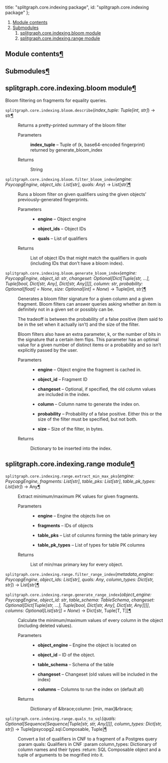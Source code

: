 


  title: "splitgraph.core.indexing package",
  id: "splitgraph.core.indexing package"
};

<div className=" rst-content"><nav className="toc"><ol className="toc-level toc-level-1"><li className="toc-item toc-item-h2"><a className="toc-link toc-link-h2" href="#module-contents">Module contents</a></li><li className="toc-item toc-item-h2"><a className="toc-link toc-link-h2" href="#submodules">Submodules</a><ol className="toc-level toc-level-2"><li className="toc-item toc-item-h2"><a className="toc-link toc-link-h2" href="#splitgraphcoreindexingbloom-module">splitgraph.core.indexing.bloom module</a></li><li className="toc-item toc-item-h2"><a className="toc-link toc-link-h2" href="#splitgraphcoreindexingrange-module">splitgraph.core.indexing.range module</a></li></ol></li></ol></nav><div className="section" id="module-splitgraph.core.indexing">
<span id="module-contents"></span><h2 id="module-contents">Module contents<a className="headerlink" href="#module-splitgraph.core.indexing" title="Permalink to this headline">¶</a></h2>
</div><div className="section" id="splitgraph-core-indexing-package">

<div className="section" id="submodules">
<h2 id="submodules">Submodules<a className="headerlink" href="#submodules" title="Permalink to this headline">¶</a></h2>
</div>
<div className="section" id="module-splitgraph.core.indexing.bloom">
<span id="splitgraph-core-indexing-bloom-module"></span><h2 id="splitgraphcoreindexingbloom-module">splitgraph.core.indexing.bloom module<a className="headerlink" href="#module-splitgraph.core.indexing.bloom" title="Permalink to this headline">¶</a></h2>
<p>Bloom filtering on fragments for equality queries.</p>
<dl className="py function">
<dt id="splitgraph.core.indexing.bloom.describe">
<code className="sig-prename descclassname"><span className="pre">splitgraph.core.indexing.bloom.</span></code><code className="sig-name descname"><span className="pre">describe</span></code><span className="sig-paren">(</span><em className="sig-param"><span className="n"><span className="pre">index_tuple</span></span><span className="p"><span className="pre">:</span></span> <span className="n"><span className="pre">Tuple</span><span className="p"><span className="pre">[</span></span><span className="pre">int</span><span className="p"><span className="pre">,</span> </span><span className="pre">str</span><span className="p"><span className="pre">]</span></span></span></em><span className="sig-paren">)</span> → <span className="pre">str</span><a className="headerlink" href="#splitgraph.core.indexing.bloom.describe" title="Permalink to this definition">¶</a></dt>
<dd><p>Returns a pretty-printed summary of the bloom filter</p>
<dl className="field-list simple">
<dt className="field-odd">Parameters</dt>
<dd className="field-odd"><p><strong>index_tuple</strong> – Tuple of (k, base64-encoded fingerprint)
returned by generate_bloom_index</p>
</dd>
<dt className="field-even">Returns</dt>
<dd className="field-even"><p>String</p>
</dd>
</dl>
</dd></dl>

<dl className="py function">
<dt id="splitgraph.core.indexing.bloom.filter_bloom_index">
<code className="sig-prename descclassname"><span className="pre">splitgraph.core.indexing.bloom.</span></code><code className="sig-name descname"><span className="pre">filter_bloom_index</span></code><span className="sig-paren">(</span><em className="sig-param"><span className="n"><span className="pre">engine</span></span><span className="p"><span className="pre">:</span></span> <span className="n"><span className="pre">PsycopgEngine</span></span></em>, <em className="sig-param"><span className="n"><span className="pre">object_ids</span></span><span className="p"><span className="pre">:</span></span> <span className="n"><span className="pre">List</span><span className="p"><span className="pre">[</span></span><span className="pre">str</span><span className="p"><span className="pre">]</span></span></span></em>, <em className="sig-param"><span className="n"><span className="pre">quals</span></span><span className="p"><span className="pre">:</span></span> <span className="n"><span className="pre">Any</span></span></em><span className="sig-paren">)</span> → <span className="pre">List</span><span className="p"><span className="pre">[</span></span><span className="pre">str</span><span className="p"><span className="pre">]</span></span><a className="headerlink" href="#splitgraph.core.indexing.bloom.filter_bloom_index" title="Permalink to this definition">¶</a></dt>
<dd><p>Runs a bloom filter on given qualifiers using the given objects’ previously-generated
fingerprints.</p>
<dl className="field-list simple">
<dt className="field-odd">Parameters</dt>
<dd className="field-odd"><ul className="simple">
<li><p><strong>engine</strong> – Object engine</p></li>
<li><p><strong>object_ids</strong> – Object IDs</p></li>
<li><p><strong>quals</strong> – List of qualifiers</p></li>
</ul>
</dd>
<dt className="field-even">Returns</dt>
<dd className="field-even"><p>List of object IDs that might match the qualifiers in <cite>quals</cite> (including
IDs that don’t have a bloom index).</p>
</dd>
</dl>
</dd></dl>

<dl className="py function">
<dt id="splitgraph.core.indexing.bloom.generate_bloom_index">
<code className="sig-prename descclassname"><span className="pre">splitgraph.core.indexing.bloom.</span></code><code className="sig-name descname"><span className="pre">generate_bloom_index</span></code><span className="sig-paren">(</span><em className="sig-param"><span className="n"><span className="pre">engine</span></span><span className="p"><span className="pre">:</span></span> <span className="n"><span className="pre">PsycopgEngine</span></span></em>, <em className="sig-param"><span className="n"><span className="pre">object_id</span></span><span className="p"><span className="pre">:</span></span> <span className="n"><span className="pre">str</span></span></em>, <em className="sig-param"><span className="n"><span className="pre">changeset</span></span><span className="p"><span className="pre">:</span></span> <span className="n"><span className="pre">Optional</span><span className="p"><span className="pre">[</span></span><span className="pre">Dict</span><span className="p"><span className="pre">[</span></span><span className="pre">Tuple</span><span className="p"><span className="pre">[</span></span><span className="pre">str</span><span className="p"><span className="pre">,</span> </span><span className="p"><span className="pre">…</span></span><span className="p"><span className="pre">]</span></span><span className="p"><span className="pre">,</span> </span><span className="pre">Tuple</span><span className="p"><span className="pre">[</span></span><span className="pre">bool</span><span className="p"><span className="pre">,</span> </span><span className="pre">Dict</span><span className="p"><span className="pre">[</span></span><span className="pre">str</span><span className="p"><span className="pre">,</span> </span><span className="pre">Any</span><span className="p"><span className="pre">]</span></span><span className="p"><span className="pre">,</span> </span><span className="pre">Dict</span><span className="p"><span className="pre">[</span></span><span className="pre">str</span><span className="p"><span className="pre">,</span> </span><span className="pre">Any</span><span className="p"><span className="pre">]</span></span><span className="p"><span className="pre">]</span></span><span className="p"><span className="pre">]</span></span><span className="p"><span className="pre">]</span></span></span></em>, <em className="sig-param"><span className="n"><span className="pre">column</span></span><span className="p"><span className="pre">:</span></span> <span className="n"><span className="pre">str</span></span></em>, <em className="sig-param"><span className="n"><span className="pre">probability</span></span><span className="p"><span className="pre">:</span></span> <span className="n"><span className="pre">Optional</span><span className="p"><span className="pre">[</span></span><span className="pre">float</span><span className="p"><span className="pre">]</span></span></span> <span className="o"><span className="pre">=</span></span> <span className="default_value"><span className="pre">None</span></span></em>, <em className="sig-param"><span className="n"><span className="pre">size</span></span><span className="p"><span className="pre">:</span></span> <span className="n"><span className="pre">Optional</span><span className="p"><span className="pre">[</span></span><span className="pre">int</span><span className="p"><span className="pre">]</span></span></span> <span className="o"><span className="pre">=</span></span> <span className="default_value"><span className="pre">None</span></span></em><span className="sig-paren">)</span> → <span className="pre">Tuple</span><span className="p"><span className="pre">[</span></span><span className="pre">int</span><span className="p"><span className="pre">,</span> </span><span className="pre">str</span><span className="p"><span className="pre">]</span></span><a className="headerlink" href="#splitgraph.core.indexing.bloom.generate_bloom_index" title="Permalink to this definition">¶</a></dt>
<dd><p>Generates a bloom filter signature for a given column and a given fragment. Bloom filters
can answer queries asking whether an item is definitely not in a given set or possibly can be.</p>
<p>The tradeoff is between the probability of a false positive (item said to be in the set when
it actually isn’t) and the size of the filter.</p>
<p>Bloom filters also have an extra parameter, k, or the number of bits in the signature that
a certain item flips. This parameter has an optimal value for a given number of distinct items
or a probability and so isn’t explicitly passed by the user.</p>
<dl className="field-list simple">
<dt className="field-odd">Parameters</dt>
<dd className="field-odd"><ul className="simple">
<li><p><strong>engine</strong> – Object engine the fragment is cached in.</p></li>
<li><p><strong>object_id</strong> – Fragment ID</p></li>
<li><p><strong>changeset</strong> – Optional, if specified, the old column values are included in the index.</p></li>
<li><p><strong>column</strong> – Column name to generate the index on.</p></li>
<li><p><strong>probability</strong> – Probability of a false positive. Either this or the size of the filter must
be specified, but not both.</p></li>
<li><p><strong>size</strong> – Size of the filter, in bytes.</p></li>
</ul>
</dd>
<dt className="field-even">Returns</dt>
<dd className="field-even"><p>Dictionary to be inserted into the index.</p>
</dd>
</dl>
</dd></dl>

</div>
<div className="section" id="module-splitgraph.core.indexing.range">
<span id="splitgraph-core-indexing-range-module"></span><h2 id="splitgraphcoreindexingrange-module">splitgraph.core.indexing.range module<a className="headerlink" href="#module-splitgraph.core.indexing.range" title="Permalink to this headline">¶</a></h2>
<dl className="py function">
<dt id="splitgraph.core.indexing.range.extract_min_max_pks">
<code className="sig-prename descclassname"><span className="pre">splitgraph.core.indexing.range.</span></code><code className="sig-name descname"><span className="pre">extract_min_max_pks</span></code><span className="sig-paren">(</span><em className="sig-param"><span className="n"><span className="pre">engine</span></span><span className="p"><span className="pre">:</span></span> <span className="n"><span className="pre">PsycopgEngine</span></span></em>, <em className="sig-param"><span className="n"><span className="pre">fragments</span></span><span className="p"><span className="pre">:</span></span> <span className="n"><span className="pre">List</span><span className="p"><span className="pre">[</span></span><span className="pre">str</span><span className="p"><span className="pre">]</span></span></span></em>, <em className="sig-param"><span className="n"><span className="pre">table_pks</span></span><span className="p"><span className="pre">:</span></span> <span className="n"><span className="pre">List</span><span className="p"><span className="pre">[</span></span><span className="pre">str</span><span className="p"><span className="pre">]</span></span></span></em>, <em className="sig-param"><span className="n"><span className="pre">table_pk_types</span></span><span className="p"><span className="pre">:</span></span> <span className="n"><span className="pre">List</span><span className="p"><span className="pre">[</span></span><span className="pre">str</span><span className="p"><span className="pre">]</span></span></span></em><span className="sig-paren">)</span> → <span className="pre">Any</span><a className="headerlink" href="#splitgraph.core.indexing.range.extract_min_max_pks" title="Permalink to this definition">¶</a></dt>
<dd><p>Extract minimum/maximum PK values for given fragments.</p>
<dl className="field-list simple">
<dt className="field-odd">Parameters</dt>
<dd className="field-odd"><ul className="simple">
<li><p><strong>engine</strong> – Engine the objects live on</p></li>
<li><p><strong>fragments</strong> – IDs of objects</p></li>
<li><p><strong>table_pks</strong> – List of columns forming the table primary key</p></li>
<li><p><strong>table_pk_types</strong> – List of types for table PK columns</p></li>
</ul>
</dd>
<dt className="field-even">Returns</dt>
<dd className="field-even"><p>List of min/max primary key for every object.</p>
</dd>
</dl>
</dd></dl>

<dl className="py function">
<dt id="splitgraph.core.indexing.range.filter_range_index">
<code className="sig-prename descclassname"><span className="pre">splitgraph.core.indexing.range.</span></code><code className="sig-name descname"><span className="pre">filter_range_index</span></code><span className="sig-paren">(</span><em className="sig-param"><span className="n"><span className="pre">metadata_engine</span></span><span className="p"><span className="pre">:</span></span> <span className="n"><span className="pre">PsycopgEngine</span></span></em>, <em className="sig-param"><span className="n"><span className="pre">object_ids</span></span><span className="p"><span className="pre">:</span></span> <span className="n"><span className="pre">List</span><span className="p"><span className="pre">[</span></span><span className="pre">str</span><span className="p"><span className="pre">]</span></span></span></em>, <em className="sig-param"><span className="n"><span className="pre">quals</span></span><span className="p"><span className="pre">:</span></span> <span className="n"><span className="pre">Any</span></span></em>, <em className="sig-param"><span className="n"><span className="pre">column_types</span></span><span className="p"><span className="pre">:</span></span> <span className="n"><span className="pre">Dict</span><span className="p"><span className="pre">[</span></span><span className="pre">str</span><span className="p"><span className="pre">,</span> </span><span className="pre">str</span><span className="p"><span className="pre">]</span></span></span></em><span className="sig-paren">)</span> → <span className="pre">List</span><span className="p"><span className="pre">[</span></span><span className="pre">str</span><span className="p"><span className="pre">]</span></span><a className="headerlink" href="#splitgraph.core.indexing.range.filter_range_index" title="Permalink to this definition">¶</a></dt>
<dd></dd></dl>

<dl className="py function">
<dt id="splitgraph.core.indexing.range.generate_range_index">
<code className="sig-prename descclassname"><span className="pre">splitgraph.core.indexing.range.</span></code><code className="sig-name descname"><span className="pre">generate_range_index</span></code><span className="sig-paren">(</span><em className="sig-param"><span className="n"><span className="pre">object_engine</span></span><span className="p"><span className="pre">:</span></span> <span className="n"><span className="pre">PsycopgEngine</span></span></em>, <em className="sig-param"><span className="n"><span className="pre">object_id</span></span><span className="p"><span className="pre">:</span></span> <span className="n"><span className="pre">str</span></span></em>, <em className="sig-param"><span className="n"><span className="pre">table_schema</span></span><span className="p"><span className="pre">:</span></span> <span className="n"><span className="pre">TableSchema</span></span></em>, <em className="sig-param"><span className="n"><span className="pre">changeset</span></span><span className="p"><span className="pre">:</span></span> <span className="n"><span className="pre">Optional</span><span className="p"><span className="pre">[</span></span><span className="pre">Dict</span><span className="p"><span className="pre">[</span></span><span className="pre">Tuple</span><span className="p"><span className="pre">[</span></span><span className="pre">str</span><span className="p"><span className="pre">,</span> </span><span className="p"><span className="pre">…</span></span><span className="p"><span className="pre">]</span></span><span className="p"><span className="pre">,</span> </span><span className="pre">Tuple</span><span className="p"><span className="pre">[</span></span><span className="pre">bool</span><span className="p"><span className="pre">,</span> </span><span className="pre">Dict</span><span className="p"><span className="pre">[</span></span><span className="pre">str</span><span className="p"><span className="pre">,</span> </span><span className="pre">Any</span><span className="p"><span className="pre">]</span></span><span className="p"><span className="pre">,</span> </span><span className="pre">Dict</span><span className="p"><span className="pre">[</span></span><span className="pre">str</span><span className="p"><span className="pre">,</span> </span><span className="pre">Any</span><span className="p"><span className="pre">]</span></span><span className="p"><span className="pre">]</span></span><span className="p"><span className="pre">]</span></span><span className="p"><span className="pre">]</span></span></span></em>, <em className="sig-param"><span className="n"><span className="pre">columns</span></span><span className="p"><span className="pre">:</span></span> <span className="n"><span className="pre">Optional</span><span className="p"><span className="pre">[</span></span><span className="pre">List</span><span className="p"><span className="pre">[</span></span><span className="pre">str</span><span className="p"><span className="pre">]</span></span><span className="p"><span className="pre">]</span></span></span> <span className="o"><span className="pre">=</span></span> <span className="default_value"><span className="pre">None</span></span></em><span className="sig-paren">)</span> → <span className="pre">Dict</span><span className="p"><span className="pre">[</span></span><span className="pre">str</span><span className="p"><span className="pre">,</span> </span><span className="pre">Tuple</span><span className="p"><span className="pre">[</span></span><span className="pre">T</span><span className="p"><span className="pre">,</span> </span><span className="pre">T</span><span className="p"><span className="pre">]</span></span><span className="p"><span className="pre">]</span></span><a className="headerlink" href="#splitgraph.core.indexing.range.generate_range_index" title="Permalink to this definition">¶</a></dt>
<dd><p>Calculate the minimum/maximum values of every column in the object (including deleted values).</p>
<dl className="field-list simple">
<dt className="field-odd">Parameters</dt>
<dd className="field-odd"><ul className="simple">
<li><p><strong>object_engine</strong> – Engine the object is located on</p></li>
<li><p><strong>object_id</strong> – ID of the object.</p></li>
<li><p><strong>table_schema</strong> – Schema of the table</p></li>
<li><p><strong>changeset</strong> – Changeset (old values will be included in the index)</p></li>
<li><p><strong>columns</strong> – Columns to run the index on (default all)</p></li>
</ul>
</dd>
<dt className="field-even">Returns</dt>
<dd className="field-even"><p>Dictionary of &#38;lbrace;column: [min, max]&#38;rbrace;</p>
</dd>
</dl>
</dd></dl>

<dl className="py function">
<dt id="splitgraph.core.indexing.range.quals_to_sql">
<code className="sig-prename descclassname"><span className="pre">splitgraph.core.indexing.range.</span></code><code className="sig-name descname"><span className="pre">quals_to_sql</span></code><span className="sig-paren">(</span><em className="sig-param"><span className="n"><span className="pre">quals</span></span><span className="p"><span className="pre">:</span></span> <span className="n"><span className="pre">Optional</span><span className="p"><span className="pre">[</span></span><span className="pre">Sequence</span><span className="p"><span className="pre">[</span></span><span className="pre">Sequence</span><span className="p"><span className="pre">[</span></span><span className="pre">Tuple</span><span className="p"><span className="pre">[</span></span><span className="pre">str</span><span className="p"><span className="pre">,</span> </span><span className="pre">str</span><span className="p"><span className="pre">,</span> </span><span className="pre">Any</span><span className="p"><span className="pre">]</span></span><span className="p"><span className="pre">]</span></span><span className="p"><span className="pre">]</span></span><span className="p"><span className="pre">]</span></span></span></em>, <em className="sig-param"><span className="n"><span className="pre">column_types</span></span><span className="p"><span className="pre">:</span></span> <span className="n"><span className="pre">Dict</span><span className="p"><span className="pre">[</span></span><span className="pre">str</span><span className="p"><span className="pre">,</span> </span><span className="pre">str</span><span className="p"><span className="pre">]</span></span></span></em><span className="sig-paren">)</span> → <span className="pre">Tuple</span><span className="p"><span className="pre">[</span></span><span className="pre">psycopg2.sql.Composable</span><span className="p"><span className="pre">,</span> </span><span className="pre">Tuple</span><span className="p"><span className="pre">]</span></span><a className="headerlink" href="#splitgraph.core.indexing.range.quals_to_sql" title="Permalink to this definition">¶</a></dt>
<dd><p>Convert a list of qualifiers in CNF to a fragment of a Postgres query
:param quals: Qualifiers in CNF
:param column_types: Dictionary of column names and their types
:return: SQL Composable object and a tuple of arguments to be mogrified into it.</p>
</dd></dl>

</div>

</div>
</div>